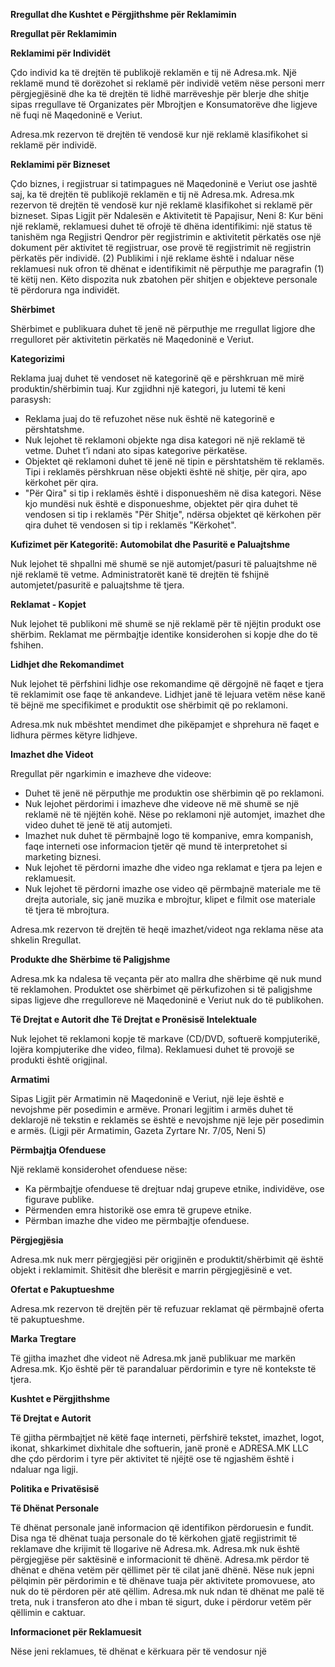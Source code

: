 **Rregullat dhe Kushtet e Përgjithshme për Reklamimin**

**Rregullat për Reklamimin**

**Reklamimi për Individët**

Çdo individ ka të drejtën të publikojë reklamën e tij në Adresa.mk. Një reklamë mund të dorëzohet si reklamë për individë vetëm nëse personi merr përgjegjësinë dhe ka të drejtën të lidhë marrëveshje për blerje dhe shitje sipas rregullave të Organizates për Mbrojtjen e Konsumatorëve dhe ligjeve në fuqi në Maqedoninë e Veriut.

Adresa.mk rezervon të drejtën të vendosë kur një reklamë klasifikohet si reklamë për individë.

**Reklamimi për Bizneset**

Çdo biznes, i regjistruar si tatimpagues në Maqedoninë e Veriut ose jashtë saj, ka të drejtën të publikojë reklamën e tij në Adresa.mk. Adresa.mk rezervon të drejtën të vendosë kur një reklamë klasifikohet si reklamë për bizneset. Sipas Ligjit për Ndalesën e Aktivitetit të Papajisur, Neni 8: Kur bëni një reklamë, reklamuesi duhet të ofrojë të dhëna identifikimi: një status të tanishëm nga Regjistri Qendror për regjistrimin e aktivitetit përkatës ose një dokument për aktivitet të regjistruar, ose provë të regjistrimit në regjistrin përkatës për individë. (2) Publikimi i një reklame është i ndaluar nëse reklamuesi nuk ofron të dhënat e identifikimit në përputhje me paragrafin (1) të këtij nen. Këto dispozita nuk zbatohen për shitjen e objekteve personale të përdorura nga individët.

**Shërbimet**

Shërbimet e publikuara duhet të jenë në përputhje me rregullat ligjore dhe rregulloret për aktivitetin përkatës në Maqedoninë e Veriut.

**Kategorizimi**

Reklama juaj duhet të vendoset në kategorinë që e përshkruan më mirë produktin/shërbimin tuaj. Kur zgjidhni një kategori, ju lutemi të keni parasysh:

- Reklama juaj do të refuzohet nëse nuk është në kategorinë e përshtatshme.
- Nuk lejohet të reklamoni objekte nga disa kategori në një reklamë të vetme. Duhet t’i ndani ato sipas kategorive përkatëse.
- Objektet që reklamoni duhet të jenë në tipin e përshtatshëm të reklamës. Tipi i reklamës përshkruan nëse objekti është në shitje, për qira, apo kërkohet për qira.
- "Për Qira" si tip i reklamës është i disponueshëm në disa kategori. Nëse kjo mundësi nuk është e disponueshme, objektet për qira duhet të vendosen si tip i reklamës "Për Shitje", ndërsa objektet që kërkohen për qira duhet të vendosen si tip i reklamës "Kërkohet".

**Kufizimet për Kategoritë: Automobilat dhe Pasuritë e Paluajtshme**

Nuk lejohet të shpallni më shumë se një automjet/pasuri të paluajtshme në një reklamë të vetme. Administratorët kanë të drejtën të fshijnë automjetet/pasuritë e paluajtshme të tjera.

**Reklamat - Kopjet**

Nuk lejohet të publikoni më shumë se një reklamë për të njëjtin produkt ose shërbim. Reklamat me përmbajtje identike konsiderohen si kopje dhe do të fshihen.

**Lidhjet dhe Rekomandimet**

Nuk lejohet të përfshini lidhje ose rekomandime që dërgojnë në faqet e tjera të reklamimit ose faqe të ankandeve. Lidhjet janë të lejuara vetëm nëse kanë të bëjnë me specifikimet e produktit ose shërbimit që po reklamoni.

Adresa.mk nuk mbështet mendimet dhe pikëpamjet e shprehura në faqet e lidhura përmes këtyre lidhjeve.

**Imazhet dhe Videot**

Rregullat për ngarkimin e imazheve dhe videove:

- Duhet të jenë në përputhje me produktin ose shërbimin që po reklamoni.
- Nuk lejohet përdorimi i imazheve dhe videove në më shumë se një reklamë në të njëjtën kohë. Nëse po reklamoni një automjet, imazhet dhe video duhet të jenë të atij automjeti.
- Imazhet nuk duhet të përmbajnë logo të kompanive, emra kompanish, faqe interneti ose informacion tjetër që mund të interpretohet si marketing biznesi.
- Nuk lejohet të përdorni imazhe dhe video nga reklamat e tjera pa lejen e reklamuesit.
- Nuk lejohet të përdorni imazhe ose video që përmbajnë materiale me të drejta autoriale, siç janë muzika e mbrojtur, klipet e filmit ose materiale të tjera të mbrojtura.

Adresa.mk rezervon të drejtën të heqë imazhet/videot nga reklama nëse ata shkelin Rregullat.

**Produkte dhe Shërbime të Paligjshme**

Adresa.mk ka ndalesa të veçanta për ato mallra dhe shërbime që nuk mund të reklamohen. Produktet ose shërbimet që përkufizohen si të paligjshme sipas ligjeve dhe rregulloreve në Maqedoninë e Veriut nuk do të publikohen.

**Të Drejtat e Autorit dhe Të Drejtat e Pronësisë Intelektuale**

Nuk lejohet të reklamoni kopje të markave (CD/DVD, softuerë kompjuterikë, lojëra kompjuterike dhe video, filma). Reklamuesi duhet të provojë se produkti është origjinal.

**Armatimi**

Sipas Ligjit për Armatimin në Maqedoninë e Veriut, një leje është e nevojshme për posedimin e armëve. Pronari legjitim i armës duhet të deklarojë në tekstin e reklamës se është e nevojshme një leje për posedimin e armës. (Ligji për Armatimin, Gazeta Zyrtare Nr. 7/05, Neni 5)

**Përmbajtja Ofenduese**

Një reklamë konsiderohet ofenduese nëse:

- Ka përmbajtje ofenduese të drejtuar ndaj grupeve etnike, individëve, ose figurave publike.
- Përmenden emra historikë ose emra të grupeve etnike.
- Përmban imazhe dhe video me përmbajtje ofenduese.

**Përgjegjësia**

Adresa.mk nuk merr përgjegjësi për origjinën e produktit/shërbimit që është objekt i reklamimit. Shitësit dhe blerësit e marrin përgjegjësinë e vet.

**Ofertat e Pakuptueshme**

Adresa.mk rezervon të drejtën për të refuzuar reklamat që përmbajnë oferta të pakuptueshme.

**Marka Tregtare**

Të gjitha imazhet dhe videot në Adresa.mk janë publikuar me markën Adresa.mk. Kjo është për të parandaluar përdorimin e tyre në kontekste të tjera.

**Kushtet e Përgjithshme**

**Të Drejtat e Autorit**

Të gjitha përmbajtjet në këtë faqe interneti, përfshirë tekstet, imazhet, logot, ikonat, shkarkimet dixhitale dhe softuerin, janë pronë e ADRESA.MK LLC dhe çdo përdorim i tyre për aktivitet të njëjtë ose të ngjashëm është i ndaluar nga ligji.

**Politika e Privatësisë**

**Të Dhënat Personale**

Të dhënat personale janë informacion që identifikon përdoruesin e fundit. Disa nga të dhënat tuaja personale do të kërkohen gjatë regjistrimit të reklamave dhe krijimit të llogarive në Adresa.mk. Adresa.mk nuk është përgjegjëse për saktësinë e informacionit të dhënë. Adresa.mk përdor të dhënat e dhëna vetëm për qëllimet për të cilat janë dhënë. Nëse nuk jepni pëlqimin për përdorimin e të dhënave tuaja për aktivitete promovuese, ato nuk do të përdoren për atë qëllim. Adresa.mk nuk ndan të dhënat me palë të treta, nuk i transferon ato dhe i mban të sigurt, duke i përdorur vetëm për qëllimin e caktuar.

**Informacionet për Reklamuesit**

Nëse jeni reklamues, të dhënat e kërkuara për të vendosur një

